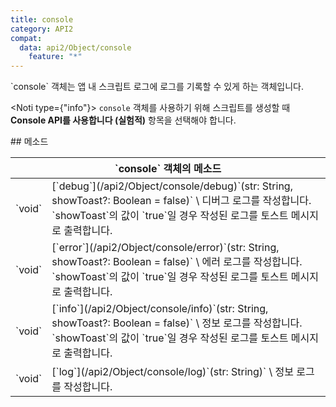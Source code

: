 ```yaml
---
title: console
category: API2
compat:
  data: api2/Object/console
    feature: "*"
---
```


<Section>
  `console` 객체는 앱 내 스크립트 로그에 로그를 기록할 수 있게 하는 객체입니다.

  <Noti type={"info"}>
    `console` 객체를 사용하기 위해 스크립트를 생성할 때 **Console API를 사용합니다 (실험적)** 항목을 선택해야 합니다.
  </Noti>
</Section>
<Section>
  ## 메소드

  <Table>
    <Thead>
      <Tr>
        <Th colSpan="2">`console` 객체의 메소드</Th>
      </Tr>
    </Thead>
    <Tbody>
      <Tr>
        <Td><span>`void`</span></Td>
        <Td>
          <Feature status={["api2/Object/console", "debug"]}>[`debug`](/api2/Object/console/debug)`(str: String, showToast?: Boolean = false)`</Feature> \
          디버그 로그를 작성합니다. `showToast`의 값이 `true`일 경우 작성된 로그를 토스트 메시지로 출력합니다.
        </Td>
      </Tr>
      <Tr>
        <Td><span>`void`</span></Td>
        <Td>
          <Feature status={["api2/Object/console", "error"]}>[`error`](/api2/Object/console/error)`(str: String, showToast?: Boolean = false)`</Feature> \
          에러 로그를 작성합니다. `showToast`의 값이 `true`일 경우 작성된 로그를 토스트 메시지로 출력합니다.
        </Td>
      </Tr>
      <Tr>
        <Td><span>`void`</span></Td>
        <Td>
          <Feature status={["api2/Object/console", "info"]}>[`info`](/api2/Object/console/info)`(str: String, showToast?: Boolean = false)`</Feature> \
          정보 로그를 작성합니다. `showToast`의 값이 `true`일 경우 작성된 로그를 토스트 메시지로 출력합니다.
        </Td>
      </Tr>
      <Tr>
        <Td><span>`void`</span></Td>
        <Td>
          <Feature status={["api2/Object/console", "log"]}>[`log`](/api2/Object/console/log)`(str: String)`</Feature> \
          정보 로그를 작성합니다.
        </Td>
      </Tr>
    </Tbody>
  </Table>
</Section>